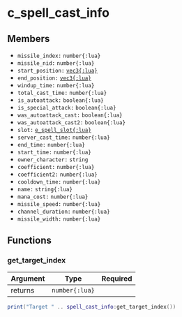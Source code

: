# c_spell_cast_info

## Members

- `missile_index:` `number{:lua}`
- `missile_nid:` `number{:lua}`
- `start_position:` [`vec3{:lua}`](/structs/math/vec3)
- `end_position:` [`vec3{:lua}`](/structs/math/vec3)
- `windup_time:` `number{:lua}`
- `total_cast_time:` `number{:lua}`
- `is_autoattack:` `boolean{:lua}`
- `is_special_attack:` `boolean{:lua}`
- `was_autoattack_cast:` `boolean{:lua}`
- `was_autoattack_cast2:` `boolean{:lua}`
- `slot:` [`e_spell_slot{:lua}`](/enums/e_spell_slot)
- `server_cast_time:` `number{:lua}`
- `end_time:` `number{:lua}`
- `start_time:` `number{:lua}`
- `owner_character:` `string`
- `coefficient:` `number{:lua}`
- `coefficient2:` `number{:lua}`
- `cooldown_time:` `number{:lua}`
- `name:` `string{:lua}`
- `mana_cost:` `number{:lua}`
- `missile_speed:` `number{:lua}`
- `channel_duration:` `number{:lua}`
- `missile_width:` `number{:lua}`

## Functions

### get_target_index

| Argument | Type           | Required |
| -------- | -------------- | -------- |
| returns  | `number{:lua}` |          |

```lua
print("Target " .. spell_cast_info:get_target_index())
```
